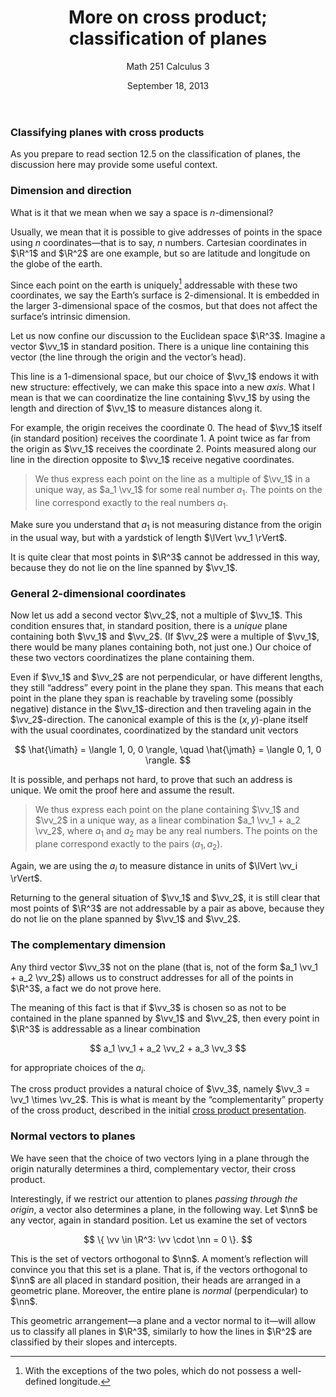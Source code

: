 % More on cross product; classification of planes
% Math 251 Calculus 3
% September 18, 2013 <!-- day 07 -->

$\newcommand{\R}{\mathbf{R}}$
$\newcommand{\vv}{\vec{v}}$
$\newcommand{\nn}{\vec{n}}$

### Classifying planes with cross products

As you prepare to read section 12.5 on the classification of planes, the discussion here may provide some useful context. 

### Dimension and direction

What is it that we mean when we say a space is $n$-dimensional?

Usually, we mean that it is possible to give addresses of points in the space using $n$ coordinates---that is to say, $n$ numbers. Cartesian coordinates in $\R^1$ and $\R^2$ are one example, but so are latitude and longitude on the globe of the earth.

Since each point on the earth is uniquely[^unique] addressable with these two coordinates, we say the Earth's surface is $2$-dimensional. It is embedded in the larger $3$-dimensional space of the cosmos, but that does not affect the surface's intrinsic dimension.

Let us now confine our discussion to the Euclidean space $\R^3$. Imagine a vector $\vv_1$ in standard position. There is a unique line containing this vector (the line through the origin and the vector's head). 

This line is a $1$-dimensional space, but our choice of $\vv_1$ endows it with new structure: effectively, we can make this space into a new *axis*. What I mean is that we can coordinatize the line containing $\vv_1$ by using the length and direction of $\vv_1$ to measure distances along it.

For example, the origin receives the coordinate $0$. The head of $\vv_1$ itself (in standard position) receives the coordinate $1$. A point twice as far from the origin as $\vv_1$ receives the coordinate $2$. Points measured along our line in the direction opposite to $\vv_1$ receive negative coordinates.

> We thus express each point on the line as a multiple of $\vv_1$ in a unique way, as $a_1 \vv_1$ for some real number $a_1$. The points on the line correspond exactly to the real numbers $a_1$.

Make sure you understand that $a_1$ is not measuring distance from the origin in the usual way, but with a yardstick of length $\lVert \vv_1 \rVert$.

It is quite clear that most points in $\R^3$ cannot be addressed in this way, because they do not lie on the line spanned by $\vv_1$.

### General 2-dimensional coordinates

Now let us add a second vector $\vv_2$, not a multiple of $\vv_1$. This condition ensures that, in standard position, there is a *unique* plane containing both $\vv_1$ and $\vv_2$. (If $\vv_2$ were a multiple of $\vv_1$, there would be many planes containing both, not just one.) Our choice of these two vectors coordinatizes the plane containing them.

Even if $\vv_1$ and $\vv_2$ are not perpendicular, or have different lengths, they still "address" every point in the plane they span. This means that each point in the plane they span is reachable by traveling some (possibly negative) distance in the $\vv_1$-direction and then traveling again in the $\vv_2$-direction. The canonical example of this is the $(x,y)$-plane itself with the usual coordinates, coordinatized by the standard unit vectors

$$ \hat{\imath} = \langle 1, 0, 0 \rangle, \quad \hat{\jmath} = \langle 0, 1, 0 \rangle. $$

It is possible, and perhaps not hard, to prove that such an address is unique. We omit the proof here and assume the result.

> We thus express each point on the plane containing $\vv_1$ and $\vv_2$ in a unique way, as a linear combination $a_1 \vv_1 + a_2 \vv_2$, where $a_1$ and $a_2$ may be any real numbers. The points on the plane correspond exactly to the pairs $(a_1, a_2)$.

Again, we are using the $a_i$ to measure distance in units of $\lVert \vv_i \rVert$. 

Returning to the general situation of $\vv_1$ and $\vv_2$, it is still clear that most points of $\R^3$ are not addressable by a pair as above, because they do not lie on the plane spanned by $\vv_1$ and $\vv_2$.

### The complementary dimension

Any third vector $\vv_3$ not on the plane (that is, not of the form $a_1 \vv_1 + a_2 \vv_2$) allows us to construct addresses for all of the points in $\R^3$, a fact we do not prove here. 

The meaning of this fact is that if $\vv_3$ is chosen so as not to be contained in the plane spanned by $\vv_1$ and $\vv_2$, then every point in $\R^3$ is addressable as a linear combination

$$ a_1 \vv_1 + a_2 \vv_2 + a_3 \vv_3 $$

for appropriate choices of the $a_i$.

The cross product provides a natural choice of $\vv_3$, namely $\vv_3 = \vv_1 \times \vv_2$. This is what is meant by the "complementarity" property of the cross product, described in the initial [cross product presentation][d05].

### Normal vectors to planes

We have seen that the choice of two vectors lying in a plane through the origin naturally determines a third, complementary vector, their cross product. 

Interestingly, if we restrict our attention to planes *passing through the origin*, a vector also determines a plane, in the following way. Let $\nn$ be any vector, again in standard position. Let us examine the set of vectors

$$ \{ \vv \in \R^3: \vv \cdot \nn = 0 \}. $$

This is the set of vectors orthogonal to $\nn$. A moment's reflection will convince you that this set is a plane. That is, if the vectors orthogonal to $\nn$ are all placed in standard position, their heads are arranged in a geometric plane. Moreover, the entire plane is *normal* (perpendicular) to $\nn$. 

This geometric arrangement---a plane and a vector normal to it---will allow us to classify all planes in $\R^3$, similarly to how the lines in $\R^2$ are classified by their slopes and intercepts.

[^unique]: With the exceptions of the two poles, which do not possess a well-defined longitude. 

[d05]: ../../decks/05/Deck.pdf